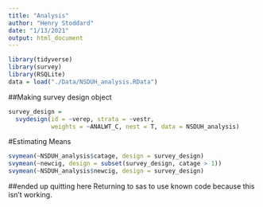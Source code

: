 ```yaml
---
title: "Analysis"
author: "Henry Stoddard"
date: "1/13/2021"
output: html_document
---
```


```r
library(tidyverse)
library(survey)
library(RSQLite)
data = load("./Data/NSDUH_analysis.RData")
```

##Making survey design object
```r
survey_design = 
  svydesign(id = ~verep, strata = ~vestr,
            weights = ~ANALWT_C, nest = T, data = NSDUH_analysis)
```

#Estimating Means

```r
svymean(~NSDUH_analysis$catage, design = survey_design)
svymean(~newcig, design = subset(survey_design, catage > 1))
svymean(~NSDUH_analysis$newcig, design = survey_design)

```

##ended up quitting here
Returning to sas to use known code because this isn't working.